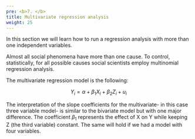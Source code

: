 ```yaml
---
pre: <b>7. </b>
title: Multivariate regression analysis
weight: 25
---
```


In this section we will learn how to run a regression analysis with more than one independent variables. 

Almost all social phenomena have more than one cause. To control, statistically, for all possible causes social scientists employ multinomial regression analysis.

The multivariate regression model is the following:

<center>


$$Y_{i}=\alpha+\beta_{1}X_{i}+ \beta_{2}Z_{i}+ u_{i}$$ 

</center>

The interpretation of the slope coefficients for the multivariate- in this case three variable model- is similar to the bivariate model but with one major difference. The coefficient $\beta_{1}$ represents the effect of X on Y while keeping Z (the third variable) constant. The same will hold if we had a model with four variables. 

